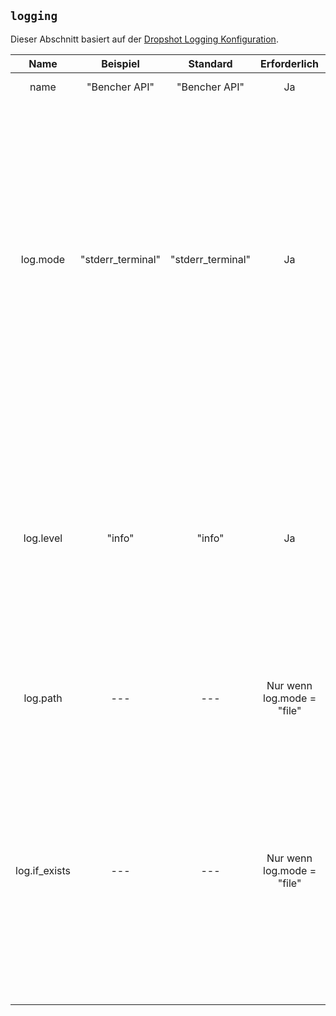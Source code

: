 ## `logging`

Dieser Abschnitt basiert auf der [Dropshot Logging Konfiguration](https://github.com/oxidecomputer/dropshot/tree/v0.9.0#logging).

|     Name      |     Beispiel      |     Standard      |        Erforderlich        |                                                                                                                                                                                                                     Beschreibung                                                                                                                                                                                                                      |
| :-----------: | :---------------: | :---------------: | :------------------------: | :---------------------------------------------------------------------------------------------------------------------------------------------------------------------------------------------------------------------------------------------------------------------------------------------------------------------------------------------------------------------------------------------------------------------------------------------------: |
|     name      |   "Bencher API"   |   "Bencher API"   |             Ja             |                                                                                                                                                                                                            Gibt den Namen des Loggers an.                                                                                                                                                                                                             |
|   log.mode    | "stderr_terminal" | "stderr_terminal" |             Ja             | Steuert, wo das Server-Logging hingeschickt wird. Gültige Modi sind "stderr-terminal" und "file". Wenn der Modus `"stderr-terminal" ist, wird menschenlesbare Ausgabe, wenn möglich mit Farben und anderer Terminalformatierung, an stderr gesendet. Ist der Modus "file", wird Bunyan-Format Ausgabe an den durch log.path angegebenen Dateipfad gesendet. Siehe auch log.if_exists, das steuert, was passiert, wenn der Zielpfad bereits existiert. |
|   log.level   |      "info"       |      "info"       |             Ja             |                                                   Gibt an, wie schwerwiegend die Protokollnachrichten sein sollten, die im Protokoll enthalten sind. Gültige Werte sind "trace", "debug", "info", "warn", "error" und "critical", die in aufsteigender Reihenfolge der Schweregrad sind. Protokollnachrichten der angegebenen Stufe und schwerwiegendere Stufen werden im Protokoll enthalten sein.                                                   |
|   log.path    |        ---        |        ---        | Nur wenn log.mode = "file" |                                                                                                                                                                      Wenn log.mode "file" ist, bestimmt diese Eigenschaft den Pfad zur Protokolldatei. Siehe auch log.if_exists.                                                                                                                                                                      |
| log.if_exists |        ---        |        ---        | Nur wenn log.mode = "file" |                     Wenn log.mode "file" ist, wird durch diese Eigenschaft festgelegt, was passieren soll, wenn die Zielprotokolldatei bereits existiert. Gültige Werte sind "append" (hierbei wird zur vorhandenen Datei hinzugefügt), "truncate" (hierbei wird die vorhandene Datei abgeschnitten und dann verwendet, als ob sie gerade erstellt worden wäre) und "fail" (hierbei beendet der Server sofort mit einem Fehler).                      |

